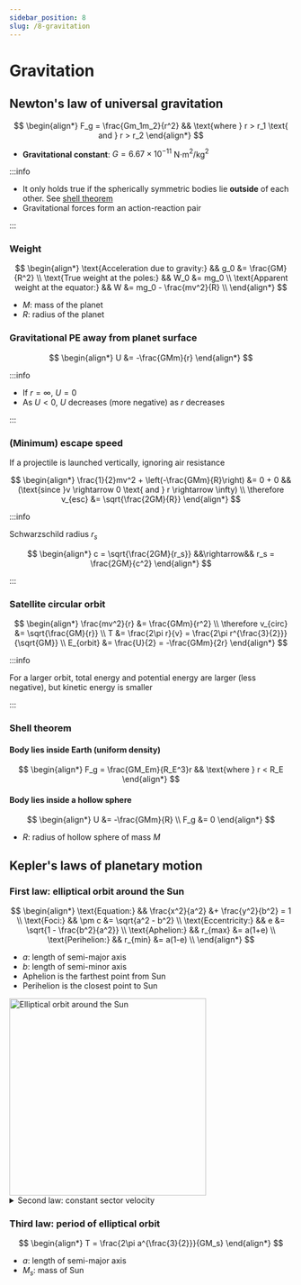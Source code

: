 ```yaml
---
sidebar_position: 8
slug: /8-gravitation
---
```



# Gravitation

## Newton's law of universal gravitation

$$
\begin{align*}
F_g = \frac{Gm_1m_2}{r^2} && \text{where } r > r_1 \text{ and } r > r_2
\end{align*}
$$

- **Gravitational constant**: $G = 6.67 \times 10^{-11}$ N$\cdot$m$^2$/kg$^2$

:::info

- It only holds true if the spherically symmetric bodies lie **outside** of each other. See [shell theorem](#shell-theorem)
- Gravitational forces form an action-reaction pair

:::

### Weight

$$
\begin{align*}
\text{Acceleration due to gravity:} &&  g_0 &= \frac{GM}{R^2} \\
\text{True weight at the poles:} && W_0 &= mg_0 \\
\text{Apparent weight at the equator:} && W &= mg_0 - \frac{mv^2}{R} \\
\end{align*}
$$

- $M$: mass of the planet
- $R$: radius of the planet

### Gravitational PE away from planet surface

$$
\begin{align*}
U &= -\frac{GMm}{r}
\end{align*}
$$

:::info

- If $r = \infty$, $U = 0$
- As $U < 0$, $U$ decreases (more negative) as $r$ decreases

:::

### (Minimum) escape speed

If a projectile is launched vertically, ignoring air resistance

$$
\begin{align*}
\frac{1}{2}mv^2 + \left(-\frac{GMm}{R}\right) &= 0 + 0 && (\text{since }v \rightarrow 0 \text{ and } r \rightarrow \infty) \\
\therefore v_{esc} &= \sqrt{\frac{2GM}{R}}
\end{align*}
$$

:::info

Schwarzschild radius $r_s$

$$
\begin{align*}
c = \sqrt{\frac{2GM}{r_s}} &&\rightarrow&& r_s = \frac{2GM}{c^2}
\end{align*}
$$

:::

### Satellite circular orbit

$$
\begin{align*}
\frac{mv^2}{r} &= \frac{GMm}{r^2} \\
\therefore v_{circ} &= \sqrt{\frac{GM}{r}} \\
T &= \frac{2\pi r}{v} = \frac{2\pi r^{\frac{3}{2}}}{\sqrt{GM}} \\
E_{orbit} &= \frac{U}{2} = -\frac{GMm}{2r}
\end{align*}
$$

:::info

For a larger orbit, total energy and potential energy are larger (less negative), but kinetic energy is smaller

:::

### Shell theorem

<Row>
<Column>

#### Body lies inside Earth (uniform density)

$$
\begin{align*}
F_g = \frac{GM_Em}{R_E^3}r && \text{where } r < R_E
\end{align*}
$$

</Column>
<Column>

#### Body lies inside a hollow sphere

$$
\begin{align*}
U &= -\frac{GMm}{R} \\
F_g &= 0
\end{align*}
$$

- $R$: radius of hollow sphere of mass $M$

</Column>
</Row>

## Kepler's laws of planetary motion

### First law: elliptical orbit around the Sun

<Row>
<Column size="7">

$$
\begin{align*}
\text{Equation:} && \frac{x^2}{a^2} &+ \frac{y^2}{b^2} = 1 \\
\text{Foci:} && \pm     c &= \sqrt{a^2 - b^2} \\
\text{Eccentricity:} && e &= \sqrt{1 - \frac{b^2}{a^2}} \\
\text{Aphelion:} && r_{max} &= a(1+e) \\
\text{Perihelion:} && r_{min} &= a(1-e) \\
\end{align*}
$$

- $a$: length of semi-major axis
- $b$: length of semi-minor axis
- Aphelion is the farthest point from Sun
- Perihelion is the closest point to Sun

</Column>
<Column size="5">
<img src="/img/figures/elliptical-orbit-around-the-sun.png" alt="Elliptical orbit around the Sun" width="350" />
</Column>
</Row>

<details>
<summary>Second law: constant sector velocity</summary>

$$
\begin{align*}
\frac{dA}{dt} &= \frac{1}{2}r^2\frac{d\theta}{dt} \\
&= \frac{1}{2M}Mvr\sin\theta \\
&= \frac{L}{2M}
\end{align*}
$$

- $A$: area swept by the planet in time $t$
- $L$: angular momentum of the planet which is **constant**, ignoring precession

</details>

### Third law: period of elliptical orbit

$$
\begin{align*}
T = \frac{2\pi a^{\frac{3}{2}}}{GM_s}
\end{align*}
$$

- $a$: length of semi-major axis
- $M_s$: mass of Sun

